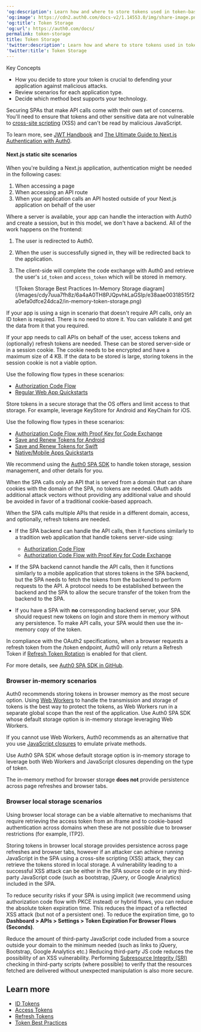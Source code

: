 ---
'og:description': Learn how and where to store tokens used in token-based authentication.
'og:image': https://cdn2.auth0.com/docs-v2/1.14553.0/img/share-image.png
'og:title': Token Storage
'og:url': https://auth0.com/docs/
permalink: token-storage
title: Token Storage
'twitter:description': Learn how and where to store tokens used in token-based authentication.
'twitter:title': Token Storage
---
<Card title="Overview">

Key Concepts

* How you decide to store your token is crucial to defending your application against malicious attacks.
* Review scenarios for each application type.
* Decide which method best supports your technology.

</Card>

Securing SPAs that make API calls come with their own set of concerns. You'll need to ensure that tokens and other sensitive data are not vulnerable to [cross-site scripting](https://www.owasp.org/index.php/Cross-site_Scripting_(XSS)) (XSS) and can't be read by malicious JavaScript.

To learn more, see [JWT Handbook](https://auth0.com/resources/ebooks/jwt-handbook) and [The Ultimate Guide to Next.js Authentication with Auth0](https://auth0.com/blog/ultimate-guide-nextjs-authentication-auth0/?utm_source=twitter&utm_medium=sc&utm_campaign=nextjs_authn_guide).

#### Next.js static site scenarios

When you're building a Next.js application, authentication might be needed in the following cases:

1. When accessing a page
2. When accessing an API route
3. When your application calls an API hosted outside of your Next.js application on behalf of the user

Where a server is available, your app can handle the interaction with Auth0 and create a session, but in this model, we don't have a backend. All of the work happens on the frontend:

1. The user is redirected to Auth0.
2. When the user is successfully signed in, they will be redirected back to the application.
3. The client-side will complete the code exchange with Auth0 and retrieve the user's `id_token` and `access_token` which will be stored in memory.

   <Frame>![Token Storage Best Practices In-Memory Storage diagram](/images/cdy7uua7fh8z/6a4aA0TH8PJQpvhkLaGSIp/e38aae00318515f2a0efa0dfce24dca2/in-memory-token-storage.png)</Frame>

<Tabs><Tab title="Traditional web app">

If your app is using a sign in scenario that doesn't require API calls, only an ID token is required. There is no need to store it. You can validate it and get the data from it that you required.

If your app needs to call APIs on behalf of the user, access tokens and (optionally) refresh tokens are needed. These can be stored server-side or in a session cookie. The cookie needs to be encrypted and have a maximum size of 4 KB. If the data to be stored is large, storing tokens in the session cookie is not a viable option.

Use the following flow types in these scenarios:

* [Authorization Code Flow](/docs/get-started/authentication-and-authorization-flow/authorization-code-flow)
* [Regular Web App Quickstarts](/docs/quickstart/webapp)

</Tab><Tab title="Native/Mobile app">

Store tokens in a secure storage that the OS offers and limit access to that storage. For example, leverage KeyStore for Android and KeyChain for iOS.

Use the following flow types in these scenarios:

* [Authorization Code Flow with Proof Key for Code Exchange](/docs/get-started/authentication-and-authorization-flow/authorization-code-flow-with-pkce)
* [Save and Renew Tokens for Android](/docs/auth0-android-save-and-renew-tokens)
* [Save and Renew Tokens for Swift](/docs/libraries/auth0-swift/auth0-swift-save-and-renew-tokens)
* [Native/Mobile Apps Quickstarts](/docs/quickstart/native)

</Tab><Tab title="Single-page app">

We recommend using the [Auth0 SPA SDK](/docs/libraries/auth0-single-page-app-sdk) to handle token storage, session management, and other details for you.

When the SPA calls only an API that is served from a domain that can share cookies with the domain of the SPA, no tokens are needed. OAuth adds additional attack vectors without providing any additional value and should be avoided in favor of a traditional cookie-based approach.

When the SPA calls multiple APIs that reside in a different domain, access, and optionally, refresh tokens are needed.

* If the SPA backend can handle the API calls, then it functions similarly to a tradition web application that handle tokens server-side using:

  + [Authorization Code Flow](/docs/get-started/authentication-and-authorization-flow/authorization-code-flow)
  + [Authorization Code Flow with Proof Key for Code Exchange](/docs/get-started/authentication-and-authorization-flow/authorization-code-flow-with-pkce)
* If the SPA backend cannot handle the API calls, then it functions similarly to a mobile application that stores tokens in the SPA backend, but the SPA needs to fetch the tokens from the backend to perform requests to the API. A protocol needs to be established between the backend and the SPA to allow the secure transfer of the token from the backend to the SPA.
* If you have a SPA with **no** corresponding backend server, your SPA should request new tokens on login and store them in memory without any persistence. To make API calls, your SPA would then use the in-memory copy of the token.

<Callout icon="file-lines" color="#0EA5E9" iconType="regular">

In compliance with the OAuth2 specifications, when a browser requests a refresh token from the /token endpoint, Auth0 will only return a Refresh Token if [Refresh Token Rotation](/docs/secure/tokens/refresh-tokens/refresh-token-rotation) is enabled for that client.

</Callout>

For more details, see [Auth0 SPA SDK in GitHub](https://github.com/auth0/auth0-spa-js).

</Tab></Tabs>

### Browser in-memory scenarios

Auth0 recommends storing tokens in browser memory as the most secure option. Using [Web Workers](https://developer.mozilla.org/en-US/docs/Web/API/Web_Workers_API) to handle the transmission and storage of tokens is the best way to protect the tokens, as Web Workers run in a separate global scope than the rest of the application. Use Auth0 SPA SDK whose default storage option is in-memory storage leveraging Web Workers.

If you cannot use Web Workers, Auth0 recommends as an alternative that you use [JavaScript closures](https://developer.mozilla.org/en-US/docs/Web/JavaScript/Closures#Emulating_private_methods_with_closures) to emulate private methods.

Use Auth0 SPA SDK whose default storage option is in-memory storage to leverage both Web Workers and JavaScript closures depending on the type of token.

<Callout icon="file-lines" color="#0EA5E9" iconType="regular">

The in-memory method for browser storage **does not** provide persistence across page refreshes and browser tabs.

</Callout>

### Browser local storage scenarios

Using browser local storage can be a viable alternative to mechanisms that require retrieving the <Tooltip tip="Access Token: Authorization credential, in the form of an opaque string or JWT, used to access an API." cta="View Glossary" href="/docs/glossary?term=access+token">access token</Tooltip> from an iframe and to cookie-based authentication across domains when these are not possible due to browser restrictions (for example, ITP2).

<Warning>

Storing tokens in browser local storage provides persistence across page refreshes and browser tabs, however if an attacker can achieve running JavaScript in the SPA using a cross-site scripting (XSS) attack, they can retrieve the tokens stored in local storage. A vulnerability leading to a successful XSS attack can be either in the SPA source code or in any third-party JavaScript code (such as bootstrap, jQuery, or Google Analytics) included in the SPA.

</Warning>

To reduce security risks if your SPA is using implicit (we recommend using authorization code flow with PKCE instead) or hybrid flows, you can reduce the absolute token expiration time. This reduces the impact of a reflected XSS attack (but not of a persistent one). To reduce the expiration time, go to **Dashboard > APIs > Settings > Token Expiration For Browser Flows (Seconds)**.

Reduce the amount of third-party JavaScript code included from a source outside your domain to the minimum needed (such as links to jQuery, Bootstrap, Google Analytics etc.) Reducing third-party JS code reduces the possibility of an XSS vulnerability. Performing [Subresource Integrity (SRI)](https://developer.mozilla.org/en-US/docs/Web/Security/Subresource_Integrity) checking in third-party scripts (where possible) to verify that the resources fetched are delivered without unexpected manipulation is also more secure.

## Learn more

* [ID Tokens](/docs/secure/tokens/id-tokens)
* [Access Tokens](/docs/secure/tokens/access-tokens)
* [Refresh Tokens](/docs/secure/tokens/refresh-tokens)
* [Token Best Practices](/docs/secure/tokens/token-best-practices)